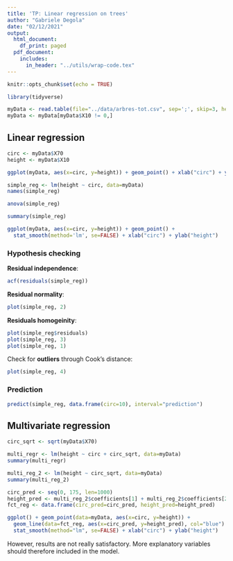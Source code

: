 ```yaml
---
title: 'TP: Linear regression on trees'
author: "Gabriele Degola"
date: "02/12/2021"
output:
  html_document:
    df_print: paged
  pdf_document:
    includes:
      in_header: "../utils/wrap-code.tex"
---
```


```r
knitr::opts_chunk$set(echo = TRUE)
```

```r
library(tidyverse)
```


```r
myData <- read.table(file="../data/arbres-tot.csv", sep=';', skip=3, header=TRUE)
myData <- myData[myData$X10 != 0,]
```

## Linear regression
```r
circ <- myData$X70
height <- myData$X10

ggplot(myData, aes(x=circ, y=height)) + geom_point() + xlab("circ") + ylab("height")
```

```r
simple_reg <- lm(height ~ circ, data=myData)
names(simple_reg)
```

```r
anova(simple_reg)
```

```r
summary(simple_reg)
```

```r
ggplot(myData, aes(x=circ, y=height)) + geom_point() +
  stat_smooth(method='lm', se=FALSE) + xlab("circ") + ylab("height")
```

### Hypothesis checking

**Residual independence**:
```r
acf(residuals(simple_reg))
```

**Residual normality**:
```r
plot(simple_reg, 2)
```

**Residuals homogeinity**:
```r
plot(simple_reg$residuals)
plot(simple_reg, 3)
plot(simple_reg, 1)
```

Check for **outliers** through Cook's distance:
```r
plot(simple_reg, 4)
```

### Prediction
```r
predict(simple_reg, data.frame(circ=10), interval="prediction")
```

## Multivariate regression
```r
circ_sqrt <- sqrt(myData$X70)

multi_regr <- lm(height ~ circ + circ_sqrt, data=myData)
summary(multi_regr)
```

```r
multi_reg_2 <- lm(height ~ circ_sqrt, data=myData)
summary(multi_reg_2)
```

```r
circ_pred <- seq(0, 175, len=1000)
height_pred <- multi_reg_2$coefficients[1] + multi_reg_2$coefficients[2]*sqrt(circ_pred)
fct_reg <- data.frame(circ_pred=circ_pred, height_pred=height_pred)

ggplot() + geom_point(data=myData, aes(x=circ, y=height)) +
  geom_line(data=fct_reg, aes(x=circ_pred, y=height_pred), col="blue") +
  stat_smooth(method="lm", se=FALSE) + xlab("circ") + ylab("height")
```

However, results are not really satisfactory. More explanatory variables should therefore included in the model.
